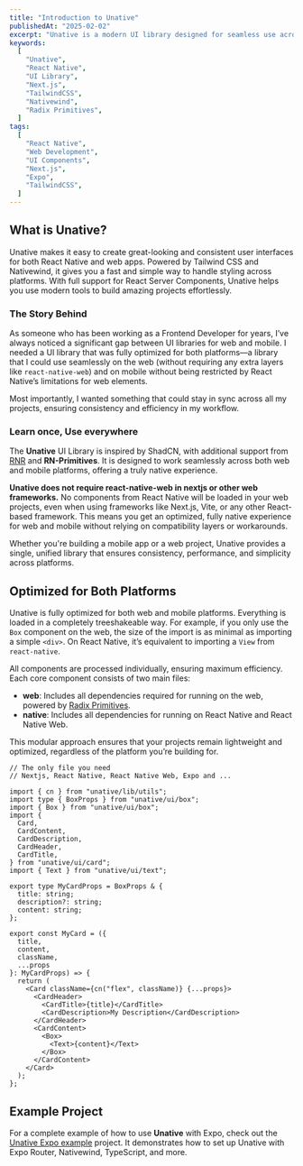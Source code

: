 ```yaml
---
title: "Introduction to Unative"
publishedAt: "2025-02-02"
excerpt: "Unative is a modern UI library designed for seamless use across web and mobile platforms, eliminating the need for react-native-web."
keywords:
  [
    "Unative",
    "React Native",
    "UI Library",
    "Next.js",
    "TailwindCSS",
    "Nativewind",
    "Radix Primitives",
  ]
tags:
  [
    "React Native",
    "Web Development",
    "UI Components",
    "Next.js",
    "Expo",
    "TailwindCSS",
  ]
---
```


## What is Unative?

Unative makes it easy to create great-looking and consistent user interfaces for both React Native and web apps. Powered by Tailwind CSS and Nativewind, it gives you a fast and simple way to handle styling across platforms. With full support for React Server Components, Unative helps you use modern tools to build amazing projects effortlessly.

### The Story Behind

As someone who has been working as a Frontend Developer for years, I’ve always noticed a significant gap between UI libraries for web and mobile. I needed a UI library that was fully optimized for both platforms—a library that I could use seamlessly on the web (without requiring any extra layers like `react-native-web`) and on mobile without being restricted by React Native’s limitations for web elements.

Most importantly, I wanted something that could stay in sync across all my projects, ensuring consistency and efficiency in my workflow.

### Learn once, Use everywhere

The **Unative** UI Library is inspired by ShadCN, with additional support from [RNR](https://github.com/mrzachnugent/react-native-reusables) and **RN-Primitives**. It is designed to work seamlessly across both web and mobile platforms, offering a truly native experience.

**Unative does not require react-native-web in nextjs or other web frameworks.** No components from React Native will be loaded in your web projects, even when using frameworks like Next.js, Vite, or any other React-based framework. This means you get an optimized, fully native experience for web and mobile without relying on compatibility layers or workarounds.

Whether you're building a mobile app or a web project, Unative provides a single, unified library that ensures consistency, performance, and simplicity across platforms.

## Optimized for Both Platforms

Unative is fully optimized for both web and mobile platforms. Everything is loaded in a completely treeshakeable way. For example, if you only use the `Box` component on the web, the size of the import is as minimal as importing a simple `<div>`. On React Native, it’s equivalent to importing a `View` from `react-native`.

All components are processed individually, ensuring maximum efficiency. Each core component consists of two main files:

- **web**: Includes all dependencies required for running on the web, powered by [Radix Primitives](https://www.radix-ui.com/).
- **native**: Includes all dependencies for running on React Native and React Native Web.

This modular approach ensures that your projects remain lightweight and optimized, regardless of the platform you’re building for.

```tsx title="./src/my-card.tsx"
// The only file you need
// Nextjs, React Native, React Native Web, Expo and ...

import { cn } from "unative/lib/utils";
import type { BoxProps } from "unative/ui/box";
import { Box } from "unative/ui/box";
import {
  Card,
  CardContent,
  CardDescription,
  CardHeader,
  CardTitle,
} from "unative/ui/card";
import { Text } from "unative/ui/text";

export type MyCardProps = BoxProps & {
  title: string;
  description?: string;
  content: string;
};

export const MyCard = ({
  title,
  content,
  className,
  ...props
}: MyCardProps) => {
  return (
    <Card className={cn("flex", className)} {...props}>
      <CardHeader>
        <CardTitle>{title}</CardTitle>
        <CardDescription>My Description</CardDescription>
      </CardHeader>
      <CardContent>
        <Box>
          <Text>{content}</Text>
        </Box>
      </CardContent>
    </Card>
  );
};
```

## Example Project

For a complete example of how to use **Unative** with Expo, check out the [Unative Expo example](https://github.com/farhadeidi/unative-expo-example) project. It demonstrates how to set up Unative with Expo Router, Nativewind, TypeScript, and more.
